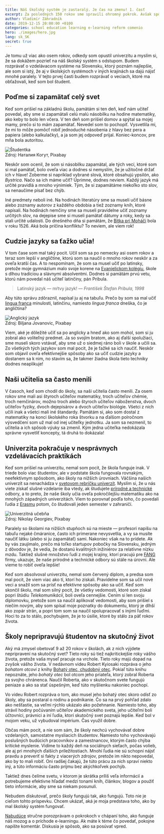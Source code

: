 ```yaml
---
title: Náš školský systém je zastaralý. Je čas na zmenu! 1. časť
excerpt: Za posledných 150 rokov sme spravili ohromný pokrok. Avšak spôsob, akým sa učíme v školách, sa veľmi nezmenil.
author: Vladimír Záhradník
date: 2019-12-15 20:00:00 +0100
categories: school education learning e-learning reform comenio
hero: ./images/hero.jpg
lang: sk_SK
secret: true
---
```


Je tomu už viac ako osem rokov, odkedy som opustil univerzitu a myslím si, že sa dokážem pozrieť na náš školský systém s odstupom. Budem rozprávať o vzdelávacom systéme na Slovensku, ktorý poznám najlepšie, ale som si istý, že aj v školských systémoch v iných krajinách sa dajú nájsť mnohé paralely. V tejto prvej časti budem rozprávať o veciach, ktoré ma obťažovali, keď som bol študent.

## Poďme si zapamätať celý svet
Keď som prišiel na základnú školu, pamätám si ten deň, keď nám učiteľ povedal, aby sme si zapamätali celú malú násobilku na hodine matematiky, ako keby to bolo len včera. V ten deň som prišiel domov a spýtal sa mojej mamy, prečo si to mám zapamätať. Nevedel som to pochopiť. Vysvetlila mi, že mi to môže pomôcť robiť jednoduché násobenia z hlavy bez pera a papiera (alebo kalkulačky), a ja som jej odpoveď prijal. Koniec-koncov, pre mňa bola autoritou.

<div className="Image__Large">
  <img src="./images/study-girl.jpg" alt="Študentka" />
  <figcaption>Zdroj: Наталия Когут, Pixabay</figcaption>
</div>

Neskôr som ocenil, že som si násobilku zapamätal, ale tých vecí, ktoré som si mal pamätať, bolo oveľa viac a dodnes si nemyslím, že je užitočné držať ich v hlave! Zoberme si napríklad vybrané slová, ktoré obsahujú ypsilón, ako *Bystrica*. Načo sa ich máme učiť? Úprimne, dodnes neviem. Každý jazyk má určité pravidlá a mnoho výnimiek. Tým, že si zapamätáme niekoľko sto slov, sa nenaučíme písať bez chýb.

Iné predmety neboli iné. Na hodinách literatúry sme sa museli učiť básne alebo zoznamy autorov z každého obdobia a tiež zoznamy kníh, ktoré napísali. Na hodinách nemčiny sme sa museli pravidelne učiť zoznamy určitých slov, na dejepise sme si museli pamätať dátumy a roky, kedy sa stali určité udalosti. Do dnešného dňa si pamätám, že [Bitka pri Moháči][mohacs] bola v roku 1526. Aká bola príčina konfliktu? To neviem, ale viem rok!

## Cudzie jazyky sa ťažko učia!
V tom čase som mal taký pocit. Učil som sa po nemecky asi osem rokov a teraz som lepší v angličtine, ktorú som sa naučil o mnoho rokov neskôr a za oveľa kratší čas. A to nespomínam, že som sa musel učiť po latinsky, pretože moje gymnázium malo svoje korene na [Evanjelickom kolégiu][kolegium], škole s dlhou tradíciou a slávnymi absolventmi. Dodnes si pamätám prvú vetu, ktorú nám povedal náš učiteľ latinčiny, pán Pribula.

> Latinský jazyk — mŕtvy jazyk!
> — <cite>František Štefan Pribula, 1998</cite>

Aby túto správu zdôraznil, napísal ju aj na tabuľu. Prečo by som sa mal učiť [lingua franca][lingua-franca] minulosti, latinčinu, namiesto *lingua franca* dneška, čo je angličtina?

<div className="Image__Large">
  <img src="./images/english-blackboard.jpg" alt="Anglický jazyk" />
  <figcaption>Zdroj: Biljana Jovanovic, Pixabay</figcaption>
</div>

Viem, aké je dôležité učiť sa po anglicky a hneď ako som mohol, som si ju zobral ako voliteľný predmet. Ja so svojím bratom, ako aj ďalší spolužiaci, sme museli skoro vstávať, aby sme už o siedmej ráno boli v škole a učili sa. Zo všetkých tých jazykov som mal pocit, že je ťažké sa ich naučiť. Neskôr som objavil oveľa efektívnejšie spôsoby ako sa učiť cudzie jazyky a dostanem sa k nim, no stavím sa, že takmer žiadna škola tieto techniky dodnes neaplikuje!

## Naši učitelia sa často menili
V časoch, keď som chodil do školy, sa naši učitelia často menili. Za osem rokov sme mali asi štyroch učiteľov matematiky, troch učiteľov chémie, troch nemčinárov, možno troch alebo štyroch učiteľov náboženstva, dvoch učiteľov fyziky, dvoch dejepisárov a dvoch učiteľov biológie. Všetci z nich učili inak a všetci mali iné štandardy. Pamätám si, ako som dostal z matematiky na konci školského roka štvorku a na ďalšom polročnom výsvedčení som už mal od inej učiteľky jednotku. Ja som sa nezmenil, to učitelia a ich spôsob výuky sa zmenil. Kým jedna učiteľka nedokázala správne vysvetliť koncepty, tá druhá to dokázala!

## Univerzita pokračuje v nesprávnych vzdelávacích praktikách
Keď som prišiel na univerzitu, nemal som pocit, že škola funguje inak. V triede bolo viac študentov, ale v podstate škola fungovala rovnakým, neefektívnym spôsobom, ako školy na nižších úrovniach. Väčšina našich univerzít sa nenachádza v [svetovom rebríčku univerzít][university-rankings]. Myslím si, že u nás viete získať slušné vzdelanie iba vtedy, ak študujete [prírodné a technické][stem] odbory, a to preto, že naše školy učia oveľa pokročilejšiu matematiku ako na mnohých západných univerzitách. Viem to porovnať podľa toho, čo povedali ľudia z [Erasmu][erasmus] potom, čo študovali jeden semester v zahraničí.

<div className="Image__Large">
  <img src="./images/university-classroom.jpg" alt="Univerzitná učebňa" />
  <figcaption>Zdroj: Nikolay Georgiev, Pixabay</figcaption>
</div>

Paralely so školami na nižších stupňoch sú na mieste — profesori napíšu na tabuľu nejaké čmáranice, často ich primerane nevysvetlia, a vy sa musíte naučiť látku (alebo si ju zapamätať) sami. Nakoniec však na to prídete. Ak by vás zaujímalo, prečo má toľko startupov pobočky na Slovensku, jedným z dôvodov je, že vedia, že dostanú kvalitných inžiniérov za relatívne nízku mzdu. Taktiež slušné množstvo ľudí z mojej krajiny, ktorí pracujú pre [FANG][fang] firmy, ukazuje, že naše prírodné a technické odbory sú stále na úrovni. Ale vieme to robiť oveľa lepšie!

Keď som absolvoval univerzitu, nemal som červený diplom, a predsa som mal pocit, že viem viac ako tí, ktorí ho získali. Pravidelne som sa učil nové veci a snažil som sa prísť na efektívne spôsoby ako sa učiť. Keď som skončil školu, mal som silný pocit, že všetky vedomosti, ktoré som získal popri štúdiu *Telekomunikácií*, boli oveľa cennejšie. Cením si len svoju diplomovku, pretože som sa naučil aplikovať vedomosti, aby som prišiel s niečím novým, aby som spísal moje poznatky do dokumentu, ktorý je dlhší ako zopár strán, a popri tom som sa naučil spolupracovať s inými ľuďmi. Hoci to za to stálo, pochybujem, že je to úsilie, ktoré by stálo za päť rokov života.

## Školy nepripravujú študentov na skutočný život
Aký má zmysel obetovať 9 až 20 rokov v školách, ak z nich výjdete nepripravení na skutočný svet? Tieto roky sú tiež najkritickejšie roky vášho života, pretože vaša myseľ pracuje na vrchole. Tieto roky majú dopad na zvyšok vášho života. V nedávnom videu Robert Kyiosaki rozpráva o jeho *bohatom otcovi* z knihy [Bohatý otec, chudobný otec][rich-dad]. Pokiaľ túto knihu nepoznáte, jeho *bohatý otec* bol otcom jeho priateľa, ktorý zobral Roberta za svojho chránenca. Naučil Roberta, ako v skutočnom svete fungujú peniaze a ako sa stať úspešným, keď túto myšlienku nakoniec pochopí.

<div class="Image__Medium">
  <YouTube videoId="azq0S0DKS50" />
</div>

Vo videu Robert rozpráva o tom, ako musel jeho bohatý otec skoro odísť zo školy, aby sa postaral o rodinu a podnikanie. Čo sa na prvý pohľad zdalo ako nešťastie, sa veľmi rýchlo ukázalo ako požehnanie. Namiesto toho, aby strávil hodiny počúvaním učiteľov akademického sveta, jeho učiteľmi boli účtovníci, právnici a iní ľudia, ktorí skutočný svet poznajú lepšie. Keď bol v mojom veku, už vybudoval impérium. Čas využil dobre.

Občas mám pocit, a nie som sám, že školy nechcú vychovávať dobre vzdelaných, samostatne mysliacich študentov. Namiesto toho vychovávajú poslušných budúcich pracovníkov a zamestnancov, ktorým často chýba kritické myslenie. Vidíme to každý deň na sociálnych sieťach, počas volieb, ale aj pri mnohých ďalších príležitostiach. Mnohí ľudia nie sú schopní nájsť pravdu a preveriť si fakty z viacerých zdrojov, pretože im nikto nepovedal, ako by to mali robiť. Oni radšej čakajú, že túto prácu za nich spraví niekto iný, a túto informáciu často príjmu bez akýchkoľvek pochýb.

Taktiež dnes čelíme svetu, v ktorom je skrátka príliš veľa informácií a potrebujeme efektívne hľadať medzi tonami kníh, článkov, blogov a použiť tieto informácie, aby sme sa niekam posunuli.

Nebudem diskutovať, prečo školy fungujú tak, ako fungujú. Toto nie je cieľom tohto príspevku. Chcem ukázať, aká je moja predstava toho, ako by mal školský systém fungovať.

[Nabudúce][part2] stručne porozprávam o pokrokoch v chápaní toho, ako funguje náš mozog a o príchode e-learningu. Ak máte k téme čo povedať, pokojne napíšte komentár. Diskusia je spôsob, ako sa posúvať vpred.

[//]: # (Used references)
[mohacs]: https://en.wikipedia.org/wiki/Battle_of_Moh%C3%A1cs
[kolegium]: https://sk.wikipedia.org/wiki/Evanjelick%C3%A9_kol%C3%A9gium
[lingua-franca]: https://cs.wikipedia.org/wiki/Lingua_franca
[university-rankings]: https://www.topuniversities.com/university-rankings/world-university-rankings/2019
[stem]: https://en.wikipedia.org/wiki/Science%2C_technology%2C_engineering%2C_and_mathematics
[fang]: https://www.investopedia.com/terms/f/fang-stocks-fb-amzn.asp
[erasmus]: https://cs.wikipedia.org/wiki/Program_Erasmus
[rich-dad]: https://www.richdad.com/
[part2]: https://www.zahradnik.io/nas-skolsky-system-je-zastaraly.-je-cas-na-zmenu!-2.-cast